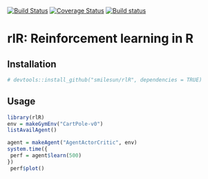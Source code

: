 [![Build Status](https://travis-ci.com/smilesun/rlR.svg?branch=master)](https://travis-ci.com/smilesun/rlR)
[![Coverage Status](https://coveralls.io/repos/github/smilesun/rlR/badge.svg?branch=master)](https://coveralls.io/github/smilesun/rlR?branch=master)
[![Build status](https://ci.appveyor.com/api/projects/status/d0oyb358bh3e8r7r?svg=true)](https://ci.appveyor.com/project/smilesun/rlr)




# rlR: Reinforcement learning in R

## Installation
```r
# devtools::install_github("smilesun/rlR", dependencies = TRUE)
```

## Usage
```r
library(rlR)
env = makeGymEnv("CartPole-v0")
listAvailAgent()
```


```r
agent = makeAgent("AgentActorCritic", env)
system.time({
 perf = agent$learn(500)
})
 perf$plot()
```

